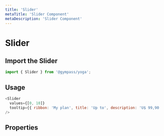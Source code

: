 ```yaml
---
title: 'Slider'
metaTitle: 'Slider Component'
metaDescription: 'Slider Component'
---
```


# Slider

## Import the Slider

```javascript
import { Slider } from '@gympass/yoga';
```

## Usage

```javascript reactLive=true
<Slider
  values={[0, 10]}
  tooltip={{ ribbon: 'My plan', title: 'Up to', description: 'U$ 99,90' }}
/>
```

## Properties

<PropsTable component="Slider" />

